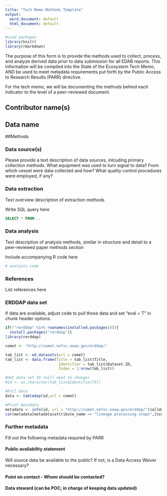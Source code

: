 ```yaml
---
title: "Tech Memo Methods Template"
output:
  word_document: default
  html_document: default
---
```


```r

#Load packages
library(knitr)
library(rmarkdown)

```

The purpose of this form is to provide the methods used to collect, process, and analyze derived data prior to data submission for all EDAB reports. This information will be compiled into the State of the Ecosystem Tech Memo, AND be used to meet metadata requirements put forth by the Public Access to Research Results (PARR) directive. 

For the tech memo, we will be documenting the methods behind each indicator to the level of a peer-reviewed document.


## Contributor name(s)


## Data name


##Methods


### Data source(s)
Please provide a text description of data sources, inlcuding primary collection methods. What equipment was used to turn signal to data? From which vessel were data collected and how? What quality control procedures were employed, if any? 



### Data extraction
Text overview description of extraction methods



Write SQL query here
```sql
SELECT * FROM...
```

### Data analysis
Text description of analysis methods, similar in structure and detail to a peer-reviewed paper methods section



Include accompanying R code here
```r
# analysis code
```

### References
List references here



### ERDDAP data set
If data are available, adjust code to pull those data and set "eval = T" in chunk header options.
```r
if(!"rerddap" %in% rownames(installed.packages())){
  install.packages('rerddap')}
library(rerddap)

comet <- 'http://comet.nefsc.noaa.gov/erddap/'

tab_list <- ed_datasets(url = comet)
tab_list <- data.frame(Title = tab_list$Title,
                        Identifier = tab_list$Dataset.ID,
                        Index = 1:nrow(tab_list))

#Get data set ID (will need to change)
#id <- as.character(tab_list$Identifier[9]) 

#Pull data
data <- tabledap(id,url = comet)

#Print metadata
metadata <- info(id, url = "http://comet.nefsc.noaa.gov/erddap/")$alldata$NC_GLOBAL
cat(metadata[metadata$attribute_name == "lineage processing steps",]$value)

```


### Further metadata
Fill out the following metadata required by PARR


#### Public availability statement
Will source data be available to the public? If not, is a Data Access Waiver necessary?


#### Point on contact - Whom should be contacted?


#### Data steward (can be POC; in charge of keeping data updated)









